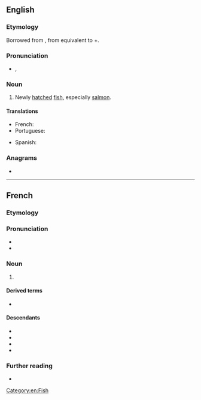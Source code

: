 {{also|alevín}}
==English==

===Etymology===
Borrowed from {{bor|en|fr|alevin}}, from {{etyl|VL.|en}} {{m|la|*allevamen}} equivalent to {{etyl|la|en}} {{m|la|allevāre||to lift up, raise}}+{{m|la|-men}}.

===Pronunciation===
* {{a|US}} {{enPR|ăl'-ə-vən}}, {{IPA|/ˈæl.ə.vən/|lang=en}}

===Noun===
{{en-noun}}

# Newly [[hatch]]ed [[fish]], especially [[salmon]].

====Translations====
{{trans-top|newly hatched fish}}
* French: {{t+|fr|alevin|m}}
* Portuguese: {{t+|pt|alevino|m}}
{{trans-mid}}
* Spanish: {{t+|es|alevín|m}}
{{trans-bottom}}

===Anagrams===
* {{anagrams|en|Lavine|alvine|leavin'|valine|veinal|venial|vineal}}

[[Category:en:Fish]]

----

==French==

===Etymology===
{{rfe|fr}}

===Pronunciation===
* {{fr-IPA}}
* {{audio|Fr-Paris--alevin.ogg|Audio (Paris)|lang=fr}}

===Noun===
{{fr-noun|m}}

# {{l|en|alevin}}

====Derived terms====
* {{l|fr|alevinage}}

====Descendants====
* {{desc|ca|aleví|bor=1}}
* {{desc|en|alevin|bor=1}}
* {{desc|pt|alevino|bor=1}}
* {{desc|es|alevín|bor=1}}

===Further reading===
* {{R:TLFi}}